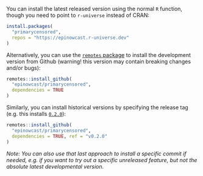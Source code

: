 You can install the latest released version using the normal `R` function, though you need to point to `r-universe` instead of CRAN:

```r
install.packages(
  "primarycensored",
  repos = "https://epinowcast.r-universe.dev"
)
```

Alternatively, you can use the [`remotes` package](https://remotes.r-lib.org/) to install the development version from Github (warning! this version may contain breaking changes and/or bugs):

```r
remotes::install_github(
  "epinowcast/primarycensored",
  dependencies = TRUE
)
```

Similarly, you can install historical versions by specifying the release tag (e.g. this installs [`0.2.0`](https://github.com/epinowcast/primarycensored/releases/tag/v0.2.0)):

```r
remotes::install_github(
  "epinowcast/primarycensored",
  dependencies = TRUE, ref = "v0.2.0"
)
```

*Note: You can also use that last approach to install a specific commit if needed, e.g. if you want to try out a specific unreleased feature, but not the absolute latest developmental version.*
